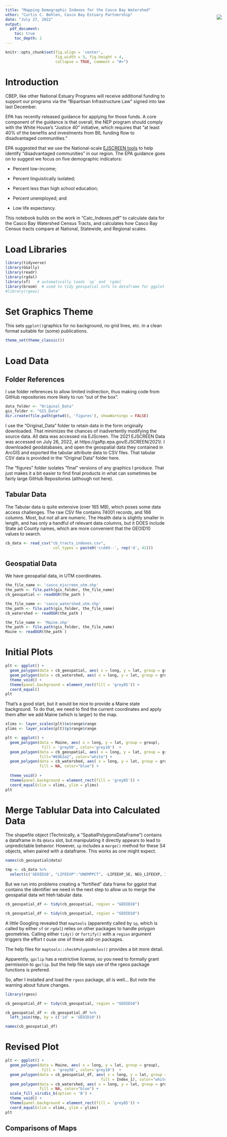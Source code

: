 ```yaml
---
title: "Mapping Demographic Indexes for the Casco Bay Watershed"
uthor: "Curtis C. Bohlen, Casco Bay Estuary Partnership"
date: "July 27, 2022"
output:
  pdf_document:
    toc: true
    toc_depth: 2
---
```


<img
    src="https://www.cascobayestuary.org/wp-content/uploads/2014/04/logo_sm.jpg"
    style="position:absolute;top:100px;right:50px;" />

```r
knitr::opts_chunk$set(fig.align = 'center',
                      fig.width = 5, fig.height = 4,
                      collapse = TRUE, comment = "#>")
```

# Introduction
CBEP, like other National Estuary Programs will receive additional funding to
support our programs via the "Bipartisan Infrastructure Law" signed into law 
last December.

EPA has recently released guidance for applying for those funds.  A core 
component of the guidance is that overall, the NEP program should comply with 
the White House's "Justice 40" initiative, which requires that "at least 40% of 
the benefits and investments from BIL funding flow to disadvantaged 
communities."

EPA suggested that we use the National-scale 
[EJSCREEN tools](https://www.epa.gov/ejscreen) to help identify "disadvantaged
communities" in our region. The EPA guidance goes on to suggest we focus on 
five demographic indicators:

*  Percent low-income;  

*  Percent linguistically isolated; 

*  Percent less than high school education;  

*  Percent unemployed; and  

*  Low life expectancy.

This notebook builds on the work in "Calc_Indexes.pdf" to calculate data for the
Casco Bay Watershed Census Tracts, and calculates how Casco Bay Census tracts
compare at National, Statewide, and Regional scales.

# Load Libraries
```r
library(tidyverse)
library(GGally)
library(readr)
library(rgdal)
library(sf)   # automatically loads `sp` and `rgdal`
library(broom)  # used to tidy geospatial info to dataframe for ggplot (could use fortify())
#library(rgeos)
```

# Set Graphics Theme
This sets `ggplot()`graphics for no background, no grid lines, etc. in a clean
format suitable for (some) publications.

```r
theme_set(theme_classic())
```

# Load Data
## Folder References
I use folder references to allow limited indirection, thus making code from 
GitHub repositories more likely to run "out of the box".  

```r
data_folder <- "Original_Data"
gis_folder <- "GIS_Data"
dir.create(file.path(getwd(), 'figures'), showWarnings = FALSE)
```

I use the "Original_Data" folder to retain data in the form originally
downloaded.  That minimizes the chances of inadvertently modifying the source 
data. All data was accessed via EJScreen.  The 2021 EJSCREEN Data
was accessed on July 26, 2022, at https://gaftp.epa.gov/EJSCREEN/2021/.  I 
downloaded geodatabases, and open the geospatial data they contained in ArcGIS
and exported the tabular attribute data to CSV files.  That tabular CSV data is 
provided in the "Original Data" folder here.

The "figures" folder isolates "final" versions of any graphics I produce.  That
just makes it a bit easier to find  final products in what can sometimes be 
fairly large GitHub Repositories (although not here).

## Tabular Data
The Tabular data is quite extensive (over 165 MB), which poses some data access
challenges.  The raw CSV file contains 74001 records, and 166 columns.  Most,
but not all are numeric.  The Health data is slightly smaller in length, and has 
only a handful of relevant data columns, but it DOES include State ad County 
names, which are more convenient that the GEOID10 values to search.

```r
cb_data <- read_csv("cb_tracts_indexes.csv",    
                     col_types = paste0('ccddd--', rep('d', 41)))
```

## Geospatial Data
We have geospatial data, in UTM coordinates.

```r
the_file_name <- 'casco_ejscreen_utm.shp' 
the_path <- file.path(gis_folder, the_file_name)
cb_geospatial <- readOGR(the_path )

the_file_name <- 'casco_watershed_utm.shp' 
the_path <- file.path(gis_folder, the_file_name)
cb_watershed <- readOGR(the_path )

the_file_name <- 'Maine.shp' 
the_path <- file.path(gis_folder, the_file_name)
Maine <- readOGR(the_path )

```

# Initial Plots

```r
plt <- ggplot() +
  geom_polygon(data = cb_geospatial, aes( x = long, y = lat, group = group), fill="#69b3a2", color="white") +
  geom_polygon(data = cb_watershed, aes( x = long, y = lat, group = group), fill = NA, color="blue") +
  theme_void() +
  theme(panel.background = element_rect(fill = 'grey85')) +
  coord_equal()
plt
```

That's a good start, but it would be nice to provide a Maine state background.
To do that, we need to find the current coordinates and apply them after we add 
Maine  (which is larger) to the map.

```r
xlims <- layer_scales(plt)$x$range$range
ylims <- layer_scales(plt)$y$range$range
```

```r
plt <- ggplot() +
  geom_polygon(data = Maine, aes( x = long, y = lat, group = group), 
                fill = 'grey50', color='grey10')  +
  geom_polygon(data = cb_geospatial, aes( x = long, y = lat, group = group), 
               fill="#69b3a2", color="white") +
  geom_polygon(data = cb_watershed, aes( x = long, y = lat, group = group),
               fill = NA, color="blue") +
 
  theme_void() +
  theme(panel.background = element_rect(fill = 'grey85')) +
  coord_equal(xlim = xlims, ylim = ylims)
plt
```

# Merge Tablular Data into Calculated Data
The shapefile object (Technically, a "SpatialPolygonsDataFrame") contains a 
dataframe in its `@data` slot, but manipulating it directly appears to lead to
unpredictable behavior. However, `sp` includes a `merge()` method for these S4
objects, when paired with a dataframe.  This works as one might expect.  

```r
names(cb_geospatial@data)
```
```r
tmp <- cb_data %>%
  select(c('GEOID10', "LIFEEXP":"UNEMPPCT", -LIFEEXP_SE, NEG_LIFEEXP, Index_1:p_Index_2))

```


But we run into problems creating a "fortified" data frame for ggplot that 
contains the identifier we need in the next step to allow us to merge the 
geospatial data wit hteh tabular data.

```r
cb_geospatial_df <- tidy(cb_geospatial, region = "GEOID10")
```

```r
cb_geospatial_df <- tidy(cb_geospatial, region = "GEOID10")
```

A little Googling revealed that `maptools` (apparently called by `sp`, which is 
called by either `sf` or `rgdal`) relies on other packages to handle polygon 
geometries. Calling either `tidy()` or `fortify()` with a `region` argument
triggers the effort t ouse one of these add-on packages.

The help files for `maptools::checkPolygonHoles()` provides a bit more detail.

Apparently, `gpclip` has a restrictive license, so you need to formally grant
permission to `gpclip`. but the  help file says use of the rgeos package 
functions is prefered.

So, after I installed and load the `rgeos` package, all is well...
But note the warning about future changes.
```r
library(rgeos)

cb_geospatial_df <- tidy(cb_geospatial, region = "GEOID10")
```

```r
cb_geospatial_df <- cb_geospatial_df %>%
  left_join(tmp, by = c('id' = 'GEOID10'))
```


```r
names(cb_geospatial_df)
```

# Revised Plot
```r
plt <- ggplot() +
  geom_polygon(data = Maine, aes( x = long, y = lat, group = group), 
                fill = 'grey50', color='grey10')  +
  geom_polygon(data = cb_geospatial_df, aes( x = long, y = lat, group = group,
                                          fill = Index_1), color="white") +
  geom_polygon(data = cb_watershed, aes( x = long, y = lat, group = group),
               fill = NA, color="blue") +
  scale_fill_viridis_b(option = 'B') +
  theme_void() +
  theme(panel.background = element_rect(fill = 'grey85')) +
  coord_equal(xlim = xlims, ylim = ylims)
plt
```

## Comparisons of Maps

